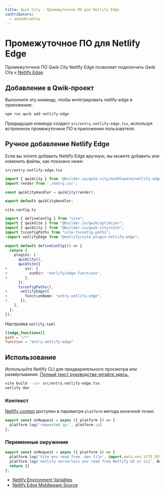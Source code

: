 ```yaml
---
title: Qwik City - Промежуточное ПО для Netlify Edge
contributors:
  - adamdbradley
---
```


# Промежуточное ПО для Netlify Edge

Промежуточное ПО Qwik City Netlify Edge позволяет подключить Qwik City к [Netlify Edge](https://docs.netlify.com/netlify-labs/experimental-features/edge-functions/).

## Добавление в Qwik-проект

Выполните эту команду, чтобы интегрировать netlify-edge в приложение:

```bash
npm run qwik add netlify-edge
```

Предыдущая команда создаст `src/entry.netlify-edge.tsx`, используя встроенное промежуточное ПО в приложении пользователя.

## Ручное добавление Netlify Edge

Если вы хотите добавить Netilify Edge вручную, вы можете добавить или изменить файлы, как показано ниже:

`src/entry.netlify-edge.tsx`

```typescript
import { qwikCity } from '@builder.io/qwik-city/middleware/netlify-edge';
import render from './entry.ssr';

const qwikCityHandler = qwikCity(render);

export default qwikCityHandler;
```

`vite.config.ts`

```typescript
import { defineConfig } from "vite";
import { qwikVite } from "@builder.io/qwik/optimizer";
import { qwikCity } from "@builder.io/qwik-city/vite";
import tsconfigPaths from "vite-tsconfig-paths";
+import netlifyEdge from "@netlify/vite-plugin-netlify-edge";

export default defineConfig(() => {
  return {
    plugins: [
      qwikCity(),
      qwikVite({
+        ssr: {
+          outDir: "netlify/edge-functions",
+        },
      }),
      tsconfigPaths(),
+      netlifyEdge({
+        functionName: "entry.netlify-edge",
+      }),
    ],
  };
});
```

Настройка `netlify.toml`

```toml
[[edge_functions]]
path = "/*"
function = "entry.netlify-edge"
```

## Использование

Используйте Netlify CLI для предварительного просмотра или развёртывания. [Полный текст руководства читайте здесь.](https://github.com/BuilderIO/qwik/blob/main/starters/servers/netlify-edge/README.md)

```bash
vite build --ssr src/entry.netlify-edge.tsx
netlify dev
```

### Контекст

[Netlify context](https://docs.netlify.com/edge-functions/api/#netlify-specific-context-object) доступен в параметре `platform` метода конечной точки:

```javascript
export const onRequest = async ({ platform }) => {
  platform.log('requested ip:', platform.ip)
};
```

### Переменные окружения

```javascript
export const onRequest = async ({ platform }) => {
  platform.log('Vite env read from .dev file', import.meta.env.VITE_DEV)
  platform.log('netlify serverless env read from Netlify UI or CLI', Deno.env.toObject())
  return {}
};
```

- [Netlify Environment Variables](https://docs.netlify.com/environment-variables/overview/#environment-variable-options)
- [Netlify Edge Middleware Source](https://github.com/BuilderIO/qwik/blob/main/packages/qwik-city/middleware/netlify-edge/index.ts)
